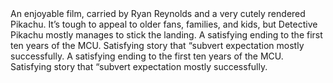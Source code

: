 
<div className={LayoutStyles.canvas}> 
  <MovieCard
    title="Detective Pikachu"
    art="detectivepikachu"
    rating={4}
    released="9 May 2019"
    runtime="1hr 44m">
    An enjoyable film, carried by Ryan Reynolds and a very cutely rendered Pikachu. It’s tough to appeal to older fans, families, and kids, but Detective Pikachu mostly manages to stick the landing.
  </MovieCard>
  <MovieCard
    title="Avengers Endgame"
    art="endgame"
    rating={3}
    released="24 April 2019"
    runtime="3hr 1m">
    A satisfying ending to the first ten years of the MCU. Satisfying story that “subvert expectation mostly successfully.
  </MovieCard>
  <MovieCard
    title="You Were Never Really Here"
    art="ywnrh"
    rating={5}
    released="6 April 2018"
    runtime="1hr 30m">
    A satisfying ending to the first ten years of the MCU. Satisfying story that “subvert expectation mostly successfully.
  </MovieCard>
</div>
